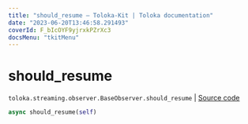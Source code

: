 ```yaml
---
title: "should_resume — Toloka-Kit | Toloka documentation"
date: "2023-06-20T13:46:58.291493"
coverId: F_bIcOYF9yjrxkPZrXc3
docsMenu: "tkitMenu"
---
```


# should_resume

`toloka.streaming.observer.BaseObserver.should_resume` | [Source code](https://github.com/Toloka/toloka-kit/blob/v1.2.0/src/streaming/observer.py#L43)

```python
async should_resume(self)
```
